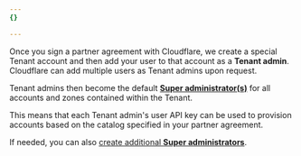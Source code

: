 ```yaml
---
{}

---
```


Once you sign a partner agreement with Cloudflare, we create a special Tenant account and then add your user to that account as a **Tenant admin**. Cloudflare can add multiple users as Tenant admins upon request.

Tenant admins then become the default [**Super administrator(s)**](/fundamentals/setup/manage-members/roles/) for all accounts and zones contained within the Tenant.

This means that each Tenant admin's user API key can be used to provision accounts based on the catalog specified in your partner agreement.

If needed, you can also [create additional **Super administrators**](/fundamentals/setup/manage-members/manage/).
